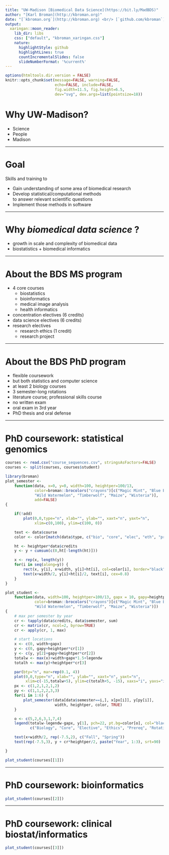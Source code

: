 ```yaml
---
title: "UW-Madison [Biomedical Data Science](https://bit.ly/MadBDS)"
author: "[Karl Broman](http://kbroman.org)"
date: "[`kbroman.org`](http://kbroman.org) <br/> [`github.com/kbroman`](https://github.com/kbroman) <br/> [`@kwbroman`](https://twitter.com/kwbroman) <br/> `broman@wisc.edu`"
output:
  xaringan::moon_reader:
    lib_dir: libs
    css: ["default", "kbroman_xaringan.css"]
    nature:
      highlightStyle: github
      highlightLines: true
      countIncrementalSlides: false
      slideNumberFormat: '%current%'
---
```


```r
options(htmltools.dir.version = FALSE)
knitr::opts_chunk$set(message=FALSE, warning=FALSE,
                      echo=FALSE, include=FALSE,
                      fig.width=11.5, fig.height=6.5,
                      dev="svg", dev.args=list(pointsize=18))
```

# Why UW-Madison?

- Science
- People
- Madison

---

# Goal

Skills and training to

- Gain understanding of some area of biomedical research
- Develop statistical/computational methods <br/>
  to answer relevant scientific questions
- Implement those methods in software


---

# Why _biomedical data science_&nbsp;?

- growth in scale and complexity of biomedical data
- biostatistics + biomedical informatics

---

# About the BDS MS program

- 4 core courses
  - biostatistics
  - bioinformatics
  - medical image analysis
  - health informatics
- concentration electives (6 credits)
- data science electives (6 credits)
- research electives
  - research ethics (1 credit)
  - research project

---

# About the BDS PhD program

- flexible coursework
- but both statistics and computer science
- at least 2 biology courses
- 3 semester-long rotations
- literature course; professional skills course
- no written exam
- oral exam in 3rd year
- PhD thesis and oral defense

---

# PhD coursework: statistical genomics

```r
courses <- read.csv("course_sequences.csv", stringsAsFactors=FALSE)
courses <- split(courses, courses$student)
```

```r
library(broman)
plot_semester <-
    function(data, x=0, y=0, width=100, heightper=100/13,
             color=broman::brocolors("crayons")[c("Magic Mint", "Blue Bell", "Melon",
             "Wild Watermelon", "Timberwolf", "Maize", "Wisteria")],
             add=FALSE)
{

    if(!add)
        plot(0,0,type="n", xlab="", ylab="", xaxt="n", yaxt="n",
             xlim=c(0,100), ylim=c(100, 0))

    text <- data$course
    color <- color[match(data$type, c("bio", "core", "elec", "eth", "prereq", "rot", "lit"))]

    ht <- heightper*data$credits
    y <- y + cumsum(c(0,ht[-length(ht)]))

    x <- rep(x, length(y))
    for(i in seq(along=y)) {
        rect(x, y[i], x+width, y[i]+ht[i], col=color[i], border="black")
        text(x+width/2, y[i]+ht[i]/2, text[i], cex=0.8)
    }
}

plot_student <-
    function(data, width=100, heightper=100/13, gapx = 10, gapy=heightper*2, legendw=20,
             color=broman::brocolors("crayons")[c("Magic Mint", "Blue Bell", "Melon",
             "Wild Watermelon", "Timberwolf", "Maize", "Wisteria")])
{
    # max per semester by year
    cr <- tapply(data$credits, data$semester, sum)
    cr <- matrix(cr, ncol=2, byrow=TRUE)
    cr <- apply(cr, 1, max)

    # start locations
    x <- c(0, width+gapx)
    y <- c(0, gapy+heightper*cr[1])
    y <- c(y, y[2]+gapy+heightper*cr[2])
    totalw <- max(x)+width+gapx*1.5+legendw
    totalh <- max(y)+heightper*cr[3]

    par(bty="n", mar=rep(0.1, 4))
    plot(0,0,type="n", xlab="", ylab="", xaxt="n", yaxt="n",
         xlim=c(-15,totalw+5), ylim=c(totalh+5, -15), xaxs="i", yaxs="i")
    px <- c(1,2,1,2,1,2)
    py <- c(1,1,2,2,3,3)
    for(i in 1:6) {
        plot_semester(data[data$semester==i,], x[px[i]], y[py[i]],
                      width, heightper, color, TRUE)
    }

    o <- c(5,2,6,3,1,7,4)
    legend(totalw-legendw-gapx, y[1], pch=22, pt.bg=color[o], col="black", pt.cex=3,
           c("Biology", "Core", "Elective", "Ethics", "Prereq", "Rotation", "Seminar")[o])

    text(x+width/2, rep(-7.5,2), c("Fall", "Spring"))
    text(rep(-7.5,3), y + cr*heightper/2, paste("Year", 1:3), srt=90)

}
```

```r
plot_student(courses[[1]])
```

---

# PhD coursework: bioinformatics

```r
plot_student(courses[[2]])
```

---

# PhD coursework: clinical biostat/informatics

```r
plot_student(courses[[3]])
```

